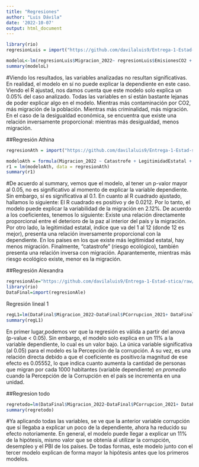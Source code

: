 ---
title: "Regresiones"
author: "Luis Dávila"
date: '2022-10-07'
output: html_document
---


```{r}
library(rio)
regresionLuis = import("https://github.com/davilaluis9/Entrega-1-Estad-stica/raw/main/DataFINAL.csv")
```

```{r}

modeloL<-lm(regresionLuis$Migracion_2022~ regresionLuis$EmisionesCO2 + regresionLuis$`E2: Economic Inequality` + regresionLuis$Criminalidad, regresionLuis)
summary(modeloL)
```

#Viendo los resultados, las variables analizadas no resultan significativas. En realidad, el modelo en sí no puede explicar la dependiente en este caso. Viendo el R ajustad, nos damos cuenta que este modelo solo explica un 0.05% del caso analizado. Todas las variables en sí están bastante lejanas de poder explicar algo en el modelo. Mientras más contaminación por CO2, más migración de la población. Mientras más criminalidad, más migración. En el caso de la desigualdad económica, se encuentra que existe una relación inversamente proporcional: mientras más desigualdad, menos migración. 


##Regresión Athina

```{r}
regresionAth = import("https://github.com/davilaluis9/Entrega-1-Estad-stica/raw/main/DataFINAL.csv")
```

```{r}
modeloAth = formula(Migracion_2022 ~ Catastrofe + LegitimidadEstatal + Paz)
r1 = lm(modeloAth, data = regresionAth)
summary(r1)
```
#De acuerdo al summary, vemos que el modelo, al tener un p-valor mayor al 0.05, no es significativo al momento de explicar la variable dependiente. Sin embargo, sí es significativa al 0.1. En cuanto al R cuadrado ajustado, hallamos lo siguiente: El R cuadrado es positivo y de 0.0212. Por lo tanto, el modelo puede explicar la variabilidad de la migración en 2.12%.  De acuerdo a los coeficientes, tenemos lo siguiente: Existe una relación directamente proporcional entre el deterioro de la paz al interior del país y la migración. Por otro lado, la legitimidad estatal, índice que va del 1 al 12 (donde 12 es mejor), presenta una relación inversamente proporcional con la dependiente. En los países en los que existe más legitimidad estatal, hay menos migración. Finalmente, "catastrofe" (riesgo ecológico), también presenta una relación inversa con migración. Aparantemente, mientras más riesgo ecológico existe, menor es la migración. 


##Regresión Alexandra

```{r}
regresionAle="https://github.com/davilaluis9/Entrega-1-Estad-stica/raw/main/DataFINAL.csv"
library(rio)
DataFinal=import(regresionAle)
```

Regresión lineal 1
```{r}
regL1=lm(DataFinal$Migracion_2022~DataFinal$PCorrupcion_2021+ DataFinal$Desempleo_2021+DataFinal$PBI_2020)
summary(regL1)
```
En primer lugar,podemos ver que la regresión es válida a partir del anova (p-value < 0.05). Sin embargo, el modelo solo explica en un 11% a la variable dependiente, lo cual es un valor bajo. La única variable significativa (al 0.05) para el modelo es la Percepción de la corrupción. A su vez, es una relación directa debido a que el coeficiente es positivo:la magnitud de ese efecto es 0.05552, lo que indica cuanto aumenta la cantidad de personas que migran por cada 1000 habitantes (variable dependiente) *en promedio* cuando la Percepción de la Corrupción en el país se incrementa en una unidad.

##Regresion todo

```{r}
regretodo=lm(DataFinal$Migracion_2022~DataFinal$PCorrupcion_2021+ DataFinal$Desempleo_2021+DataFinal$PBI_2020 + DataFinal$`E2: Economic Inequality` + DataFinal$Criminalidad + DataFinal$EmisionesCO2 + DataFinal$LegitimidadEstatal + DataFinal$Paz + DataFinal$Catastrofe)
summary(regretodo)
```
#Ya aplicando todas las variables, se ve que la anterior variable corrupción que sí llegaba a explicar un poco de la dependiente, ahora ha reducido su efecto notoriamente. En general, el modelo puede llegar a explicar un 11% de la hipótesis, mismo valor que se obtenía al utilizar la corrupción, desempleo y el PBI de los países. De todas formas, este modelo junto con el tercer modelo explican de forma mayor la hipótesis antes que los primeros modelos. 



